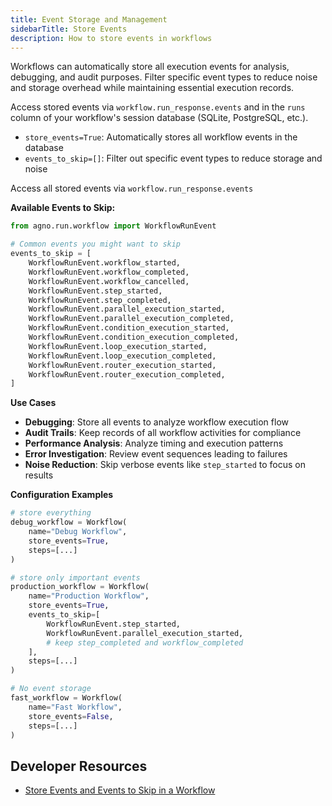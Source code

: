 ```yaml
---
title: Event Storage and Management
sidebarTitle: Store Events
description: How to store events in workflows
---
```


Workflows can automatically store all execution events for analysis, debugging, and audit purposes. Filter specific event types to reduce noise and storage overhead while maintaining essential execution records.

Access stored events via `workflow.run_response.events` and in the `runs` column of your workflow's session database (SQLite, PostgreSQL, etc.).

- `store_events=True`: Automatically stores all workflow events in the database
- `events_to_skip=[]`: Filter out specific event types to reduce storage and noise

Access all stored events via `workflow.run_response.events`

**Available Events to Skip:**
```python
from agno.run.workflow import WorkflowRunEvent

# Common events you might want to skip
events_to_skip = [
    WorkflowRunEvent.workflow_started,
    WorkflowRunEvent.workflow_completed,
    WorkflowRunEvent.workflow_cancelled,
    WorkflowRunEvent.step_started,
    WorkflowRunEvent.step_completed,
    WorkflowRunEvent.parallel_execution_started,
    WorkflowRunEvent.parallel_execution_completed,
    WorkflowRunEvent.condition_execution_started,
    WorkflowRunEvent.condition_execution_completed,
    WorkflowRunEvent.loop_execution_started,
    WorkflowRunEvent.loop_execution_completed,
    WorkflowRunEvent.router_execution_started,
    WorkflowRunEvent.router_execution_completed,
]
```

**Use Cases**
- **Debugging**: Store all events to analyze workflow execution flow
- **Audit Trails**: Keep records of all workflow activities for compliance
- **Performance Analysis**: Analyze timing and execution patterns
- **Error Investigation**: Review event sequences leading to failures
- **Noise Reduction**: Skip verbose events like `step_started` to focus on results

**Configuration Examples**
```python
# store everything
debug_workflow = Workflow(
    name="Debug Workflow",
    store_events=True,
    steps=[...]
)

# store only important events
production_workflow = Workflow(
    name="Production Workflow", 
    store_events=True,
    events_to_skip=[
        WorkflowRunEvent.step_started,
        WorkflowRunEvent.parallel_execution_started,
        # keep step_completed and workflow_completed
    ],
    steps=[...]
)

# No event storage
fast_workflow = Workflow(
    name="Fast Workflow",
    store_events=False,  
    steps=[...]
)
```

## Developer Resources

- [Store Events and Events to Skip in a Workflow](/examples/concepts/workflows/06_workflows_advanced_concepts/store_events_and_events_to_skip_in_a_workflow)